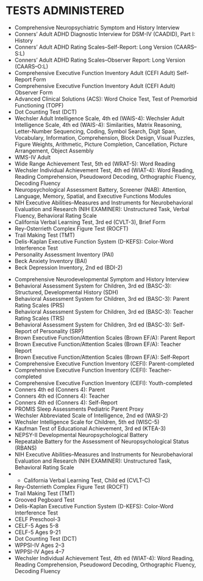 # TESTS ADMINISTERED {#sec-tests}

<!-- ## Adult -->

- Comprehensive Neuropsychiatric Symptom and History Interview
- Conners' Adult ADHD Diagnostic Interview for DSM-IV (CAADID), Part I: History
- Conners' Adult ADHD Rating Scales--Self-Report: Long Version (CAARS--S:L)
- Conners' Adult ADHD Rating Scales--Observer Report: Long Version (CAARS--O:L)
- Comprehensive Executive Function Inventory Adult (CEFI Adult) Self-Report Form
- Comprehensive Executive Function Inventory Adult (CEFI Adult) Observer Form
- Advanced Clinical Solutions (ACS): Word Choice Test, Test of Premorbid Functioning (TOPF)
- Dot Counting Test (DCT)
- Wechsler Adult Intelligence Scale, 4th ed (WAIS-4): Wechsler Adult Intelligence Scale, 4th ed (WAIS-4): Similarities, Matrix Reasoning, Letter-Number Sequencing, Coding, Symbol Search, Digit Span, Vocabulary, Information, Comprehension, Block Design, Visual Puzzles, Figure Weights, Arithmetic, Picture Completion, Cancellation, Picture Arrangement, Object Assembly
- WMS-IV Adult
- Wide Range Achievement Test, 5th ed (WRAT-5): Word Reading
- Wechsler Individual Achievement Test, 4th ed (WIAT-4): Word Reading, Reading Comprehension, Pseudoword Decoding, Orthographic Fluency, Decoding Fluency
- Neuropsychological Assessment Battery, Screener (NAB): Attention, Language, Memory, Spatial, and Executive Functions Modules
- NIH Executive Abilities--Measures and Instruments for Neurobehavioral Evaluation and Research (NIH EXAMINER): Unstructured Task, Verbal Fluency, Behavioral Rating Scale
- California Verbal Learning Test, 3rd ed (CVLT-3), Brief Form
- Rey-Osterrieth Complex Figure Test (ROCFT)
- Trail Making Test (TMT)
- Delis-Kaplan Executive Function System (D-KEFS): Color-Word Interference Test
- Personality Assessment Inventory (PAI)
- Beck Anxiety Inventory (BAI)
- Beck Depression Inventory, 2nd ed (BDI-2)

<!-- ## Child -->

- Comprehensive Neurodevelopmental Symptom and History Interview
- Behavioral Assessment System for Children, 3rd ed (BASC-3): Structured,
Developmental History (SDH)
- Behavioral Assessment System for Children, 3rd ed (BASC-3): Parent Rating Scales (PRS)
- Behavioral Assessment System for Children, 3rd ed (BASC-3): Teacher Rating Scales (TRS)
- Behavioral Assessment System for Children, 3rd ed (BASC-3): Self-Report of Personality (SRP)
- Brown Executive Function/Attention Scales (Brown EF/A): Parent Report
- Brown Executive Function/Attention Scales (Brown EF/A): Teacher Report
- Brown Executive Function/Attention Scales (Brown EF/A): Self-Report
- Comprehensive Executive Function Inventory (CEFI): Parent-completed
- Comprehensive Executive Function Inventory (CEFI): Teacher-completed
- Comprehensive Executive Function Inventory (CEFI): Youth-completed 
- Conners 4th ed (Conners 4): Parent
- Conners 4th ed (Conners 4): Teacher
- Conners 4th ed (Conners 4): Self-Report
- PROMIS Sleep Assessments Pediatric Parent Proxy	
- Wechsler Abbreviated Scale of Intelligence, 2nd ed (WASI-2)
- Wechsler Intelligence Scale for Children, 5th ed (WISC-5)
- Kaufman Test of Educational Achievement, 3rd ed (KTEA-3)
- NEPSY-II Developmental Neuropsychological Battery
- Repeatable Battery for the Assessment of Neuropsychological Status (RBANS)
- NIH Executive Abilities--Measures and Instruments for Neurobehavioral
Evaluation and Research (NIH EXAMINER): Unstructured Task, Behavioral Rating
Scale
- - California Verbal Learning Test, Child ed (CVLT-C)
- Rey-Osterrieth Complex Figure Test (ROCFT)
- Trail Making Test (TMT)
- Grooved Pegboard Test
- Delis-Kaplan Executive Function System (D-KEFS): Color-Word Interference Test
- CELF Preschool-3
- CELF-5 Ages 5-8
- CELF-5 Ages 9-21
- Dot Counting Test (DCT)
- WPPSI-IV Ages 2–3
- WPPSI-IV Ages 4–7
- Wechsler Individual Achievement Test, 4th ed (WIAT-4): Word Reading, Reading
Comprehension, Pseudoword Decoding, Orthographic Fluency, Decoding Fluency
